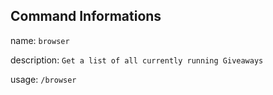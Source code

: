 ## Command Informations
name: ``browser``

description: ``Get a list of all currently running Giveaways``

usage: ``/browser``